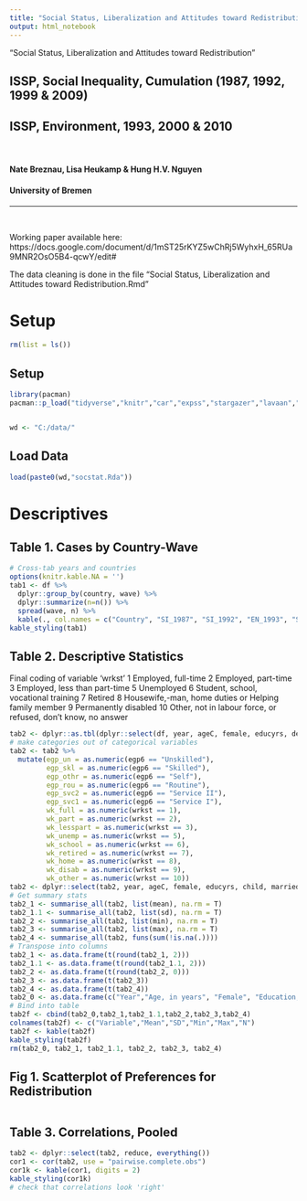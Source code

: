```yaml
---
title: "Social Status, Liberalization and Attitudes toward Redistribution"
output: html_notebook
---
```


"Social Status, Liberalization and Attitudes toward Redistribution"

## ISSP, Social Inequality, Cumulation (1987, 1992, 1999 & 2009)
## ISSP, Environment, 1993, 2000 & 2010
$~$
$~$

#### **Nate Breznau, Lisa Heukamp & Hung H.V. Nguyen**
#### **University of Bremen**

_____________________________________________________________________________

$~$
$~$

Working paper available here: https://docs.google.com/document/d/1mST25rKYZ5wChRj5WyhxH_65RUa9MNR2OsO5B4-qcwY/edit#

The data cleaning is done in the file "Social Status, Liberalization and Attitudes toward Redistribution.Rmd"

# Setup


```r
rm(list = ls())
```

## Setup
```r
library(pacman)
pacman::p_load("tidyverse","knitr","car","expss","stargazer","lavaan","kableExtra","MASS","glm.predict","brant", "semTools")


wd <- "C:/data/"

```



## Load Data
```r
load(paste0(wd,"socstat.Rda"))
```


# Descriptives

## Table 1. Cases by Country-Wave

```r
# Cross-tab years and countries
options(knitr.kable.NA = '')
tab1 <- df %>%
  dplyr::group_by(country, wave) %>%
  dplyr::summarize(n=n()) %>%
  spread(wave, n) %>%
  kable(., col.names = c("Country", "SI_1987", "SI_1992", "EN_1993", "SI_1999", "EN_2000", "SI_2009", "EN_2010"), caption = "Country Sample Size by Wave, ISSP 'Social Inequality (SI) & Environment (EN)", format.args = list(big.mark = ","))
kable_styling(tab1)
```



## Table 2. Descriptive Statistics

Final coding of variable 'wrkst'
1 Employed, full-time
2 Employed, part-time
3 Employed, less than part-time
5 Unemployed
6 Student, school, vocational training
7 Retired
8 Housewife,-man, home duties or Helping family member
9 Permanently disabled
10 Other, not in labour force, or refused, don't know, no answer


```r
tab2 <- dplyr::as.tbl(dplyr::select(df, year, ageC, female, educyrs, degree, child, married, incZ, hincZ, isei, egp, egp6, union, sparent, wrkhrs, wrkst, reduce))
# make categories out of categorical variables
tab2 <- tab2 %>%
  mutate(egp_un = as.numeric(egp6 == "Unskilled"),
         egp_skl = as.numeric(egp6 == "Skilled"),
         egp_othr = as.numeric(egp6 == "Self"),
         egp_rou = as.numeric(egp6 == "Routine"),
         egp_svc2 = as.numeric(egp6 == "Service II"),
         egp_svc1 = as.numeric(egp6 == "Service I"),
         wk_full = as.numeric(wrkst == 1),
         wk_part = as.numeric(wrkst == 2),
         wk_lesspart = as.numeric(wrkst == 3),
         wk_unemp = as.numeric(wrkst == 5),
         wk_school = as.numeric(wrkst == 6),
         wk_retired = as.numeric(wrkst == 7),
         wk_home = as.numeric(wrkst == 8),
         wk_disab = as.numeric(wrkst == 9),
         wk_other = as.numeric(wrkst == 10))
tab2 <- dplyr::select(tab2, year, ageC, female, educyrs, child, married, incZ, hincZ, isei, egp_un, egp_skl, egp_othr, egp_rou, egp_svc2, egp_svc1, wk_full:wk_other, wrkhrs, union, sparent, reduce)
# Get summary stats
tab2_1 <- summarise_all(tab2, list(mean), na.rm = T)
tab2_1.1 <- summarise_all(tab2, list(sd), na.rm = T)
tab2_2 <- summarise_all(tab2, list(min), na.rm = T)
tab2_3 <- summarise_all(tab2, list(max), na.rm = T)
tab2_4 <- summarise_all(tab2, funs(sum(!is.na(.))))
# Transpose into columns
tab2_1 <- as.data.frame(t(round(tab2_1, 2)))
tab2_1.1 <- as.data.frame(t(round(tab2_1.1, 2)))
tab2_2 <- as.data.frame(t(round(tab2_2, 0)))
tab2_3 <- as.data.frame(t(tab2_3))
tab2_4 <- as.data.frame(t(tab2_4))
tab2_0 <- as.data.frame(c("Year","Age, in years", "Female", "Education, in years", "Children", "Married", "Indiv. Earnings, country-Z", "Household Earnings, country-Z", "Occ. Status, ISEI", "EGP - Unskilled", "EGP - Skilled", "EGP - Self/Other", "EGP - Routine", "EGP - Service II", "EGP - Service I", "Work - Full-time", "Work - Part-Time", "Work - Less-part-time", "Work - Unemployed", "Work - School/Training", "Work - Retired", "Work - Homecare/Family help", "Work - Disabled", "Work - Other/NA", "Hours Worked", "Union", "Parent", "DV - Support Redistribution"))
# Bind into table
tab2f <- cbind(tab2_0,tab2_1,tab2_1.1,tab2_2,tab2_3,tab2_4)
colnames(tab2f) <- c("Variable","Mean","SD","Min","Max","N")
tab2f <- kable(tab2f)
kable_styling(tab2f)
rm(tab2_0, tab2_1, tab2_1.1, tab2_2, tab2_3, tab2_4)
```

## Fig 1. Scatterplot of Preferences for Redistribution

```r
```


## Table 3. Correlations, Pooled

```r
tab2 <- dplyr::select(tab2, reduce, everything())
cor1 <- cor(tab2, use = "pairwise.complete.obs")
cor1k <- kable(cor1, digits = 2)
kable_styling(cor1k)
# check that correlations look 'right'
```



